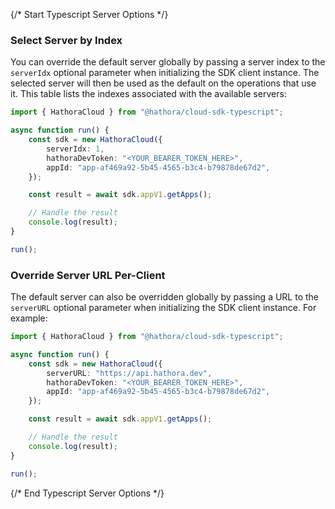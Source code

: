 {/* Start Typescript Server Options */}


### Select Server by Index

You can override the default server globally by passing a server index to the `serverIdx` optional parameter when initializing the SDK client instance. The selected server will then be used as the default on the operations that use it. This table lists the indexes associated with the available servers:



```typescript
import { HathoraCloud } from "@hathora/cloud-sdk-typescript";

async function run() {
    const sdk = new HathoraCloud({
        serverIdx: 1,
        hathoraDevToken: "<YOUR_BEARER_TOKEN_HERE>",
        appId: "app-af469a92-5b45-4565-b3c4-b79878de67d2",
    });

    const result = await sdk.appV1.getApps();

    // Handle the result
    console.log(result);
}

run();

```


### Override Server URL Per-Client

The default server can also be overridden globally by passing a URL to the `serverURL` optional parameter when initializing the SDK client instance. For example:

```typescript
import { HathoraCloud } from "@hathora/cloud-sdk-typescript";

async function run() {
    const sdk = new HathoraCloud({
        serverURL: "https://api.hathora.dev",
        hathoraDevToken: "<YOUR_BEARER_TOKEN_HERE>",
        appId: "app-af469a92-5b45-4565-b3c4-b79878de67d2",
    });

    const result = await sdk.appV1.getApps();

    // Handle the result
    console.log(result);
}

run();

```
{/* End Typescript Server Options */}
